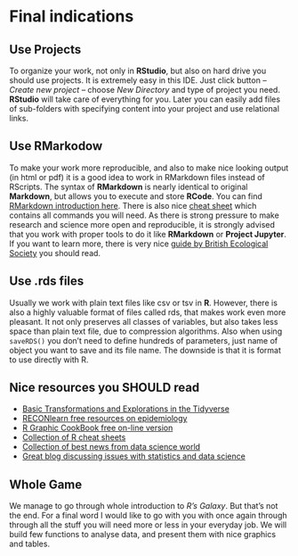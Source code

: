 # Final indications

## Use Projects
To organize your work, not only in **RStudio**, but also on hard drive you should use projects. It is extremely easy in this IDE. Just click button -- *Create new project* -- choose *New Directory* and type of project you need. **RStudio** will take care of everything for you. Later you can easily add files of sub-folders with specifying content into your project and use relational links.

## Use RMarkodow
To make your work more reproducible, and also to make nice looking output (in html or pdf) it is a good idea to work in RMarkdown files instead of RScripts. The syntax of **RMarkdown** is nearly identical to original **Markdown**, but allows you to execute and store **RCode**. You can find [RMarkdown introduction here](http://rmarkdown.rstudio.com/articles_intro.html). There is also nice [cheat sheet](https://www.rstudio.com/wp-content/uploads/2015/02/rmarkdown-cheatsheet.pdf) which contains all commands you will need. As there is strong pressure to make research and science more open and reproducible, it is strongly advised that you work with proper tools to do it like **RMarkdown** or **Project Jupyter**. If you want to learn more, there is very nice [guide by British Ecological Society](https://www.britishecologicalsociety.org/wp-content/uploads/2017/12/guide-to-reproducible-code.pdf) you should read.

## Use .rds files
Usually we work with plain text files like csv or tsv in **R**. However, there is also a highly valuable format of files called rds, that makes work even more pleasant. It not only preserves all classes of variables, but also takes less space than plain text file, due to compression algorithms. Also when using `saveRDS()` you don't need to define hundreds of parameters, just name of object you want to save and its file name. The downside is that it is format to use directly with R.

## Nice resources you SHOULD read

* [Basic Transformations and Explorations in the Tidyverse](https://annamarbut.blogspot.de/2018/02/basic-transformations-and-explorations.html)
* [RECONlearn free resources on epidemiology](https://reconlearn.netlify.com)
* [R Graphic CookBook free on-line version](http://www.cookbook-r.com/Graphs/)
* [Collection of R cheat sheets](https://www.rstudio.com/resources/cheatsheets/)
* [Collection of best news from data science world](https://rweekly.org)
* [Great blog discussing issues with statistics and data science](https://matloff.wordpress.com/)

## Whole Game
We manage to go through whole introduction to *R's Galaxy*. But that's not the end. For a final word I would like to go with you with once again through through all the stuff you will need more or less in your everyday job. We will build few functions to analyse data, and present them with nice graphics and tables.
